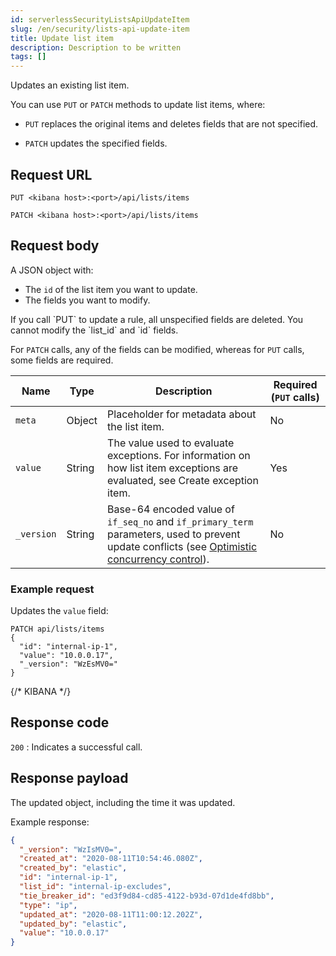 ```yaml
---
id: serverlessSecurityListsApiUpdateItem
slug: /en/security/lists-api-update-item
title: Update list item
description: Description to be written
tags: []
---
```


<div id="lists-api-update-item"></div>

Updates an existing list item.

You can use `PUT` or `PATCH` methods to update list items, where:

* `PUT` replaces the original items and deletes fields that are not
    specified.

* `PATCH` updates the specified fields.

## Request URL

`PUT <kibana host>:<port>/api/lists/items`

`PATCH <kibana host>:<port>/api/lists/items`

## Request body

A JSON object with:

* The `id` of the list item you want to update.
* The fields you want to modify.

<DocCallOut title="Important" color="warning">
If you call `PUT` to update a rule, all unspecified fields are
deleted. You cannot modify the `list_id` and `id` fields.
</DocCallOut>

For `PATCH` calls, any of the fields can be modified, whereas for `PUT` calls,
some fields are required.

| Name | Type | Description | Required (`PUT` calls) |
|---|---|---|---|
| `meta` | Object | Placeholder for metadata about the list item. | No |
| `value` | String | The value used to evaluate exceptions. For information on how list item exceptions are evaluated, see <DocLink id="serverlessSecurityExceptionsApiCreateExceptionItem">Create exception item</DocLink>. | Yes |
| `_version` | String | Base-64 encoded value of `if_seq_no` and `if_primary_term` parameters, used to prevent update conflicts (see [Optimistic concurrency control](((ref))/optimistic-concurrency-control.html)). | No |

### Example request

Updates the `value` field:

```console
PATCH api/lists/items
{
  "id": "internal-ip-1",
  "value": "10.0.0.17",
  "_version": "WzEsMV0="
}
```
{/* KIBANA */}

## Response code

`200` 
    : Indicates a successful call.

## Response payload

The updated object, including the time it was updated.

Example response:

```json
{
  "_version": "WzIsMV0=",
  "created_at": "2020-08-11T10:54:46.080Z",
  "created_by": "elastic",
  "id": "internal-ip-1",
  "list_id": "internal-ip-excludes",
  "tie_breaker_id": "ed3f9d84-cd85-4122-b93d-07d1de4fd8bb",
  "type": "ip",
  "updated_at": "2020-08-11T11:00:12.202Z",
  "updated_by": "elastic",
  "value": "10.0.0.17"
}
```
